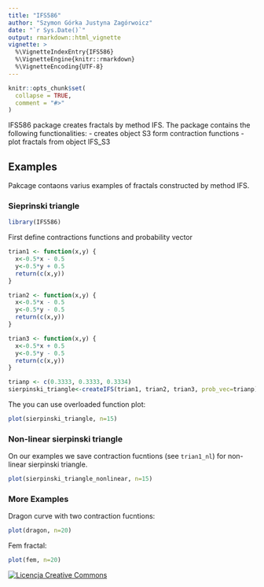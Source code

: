 ```yaml
---
title: "IFS586"
author: "Szymon Górka Justyna Zagórwoicz"
date: "`r Sys.Date()`"
output: rmarkdown::html_vignette
vignette: >
  %\VignetteIndexEntry{IFS586}
  %\VignetteEngine{knitr::rmarkdown}
  %\VignetteEncoding{UTF-8}
---
```


```r
knitr::opts_chunk$set(
  collapse = TRUE,
  comment = "#>"
) 
```

IFS586 package creates fractals by method IFS. The package contains the following functionalities: 
- creates object S3 form contraction functions
- plot fractals from object IFS_S3

## Examples

Pakcage contaons varius examples of fractals constructed by method IFS. 
 
### Sieprinski triangle
```r
library(IFS586)
```
First define contractions functions and probability vector
```r


trian1 <- function(x,y) {
  x<-0.5*x - 0.5
  y<-0.5*y + 0.5
  return(c(x,y))
}

trian2 <- function(x,y) {
  x<-0.5*x - 0.5
  y<-0.5*y - 0.5
  return(c(x,y))
}

trian3 <- function(x,y) {
  x<-0.5*x + 0.5
  y<-0.5*y - 0.5
  return(c(x,y))
}

trianp <- c(0.3333, 0.3333, 0.3334)
sierpinski_triangle<-createIFS(trian1, trian2, trian3, prob_vec=trianp)
```
The you can use overloaded function plot:
```r
plot(sierpinski_triangle, n=15)

```

### Non-linear sierpinski triangle
On our examples we save contraction fucntions (see `trian1_nl`) for non-linear sierpinski triangle. 

```r
plot(sierpinski_triangle_nonlinear, n=15)
```

### More Examples

Dragon curve with two contraction fucntions:
```r
plot(dragon, n=20)

```


Fem fractal:
```r
plot(fem, n=20)

```


<a rel="license" href="http://creativecommons.org/licenses/by/4.0/"><img alt="Licencja Creative Commons" style="border-width:0" src="https://i.creativecommons.org/l/by/4.0/88x31.png" /></a>
